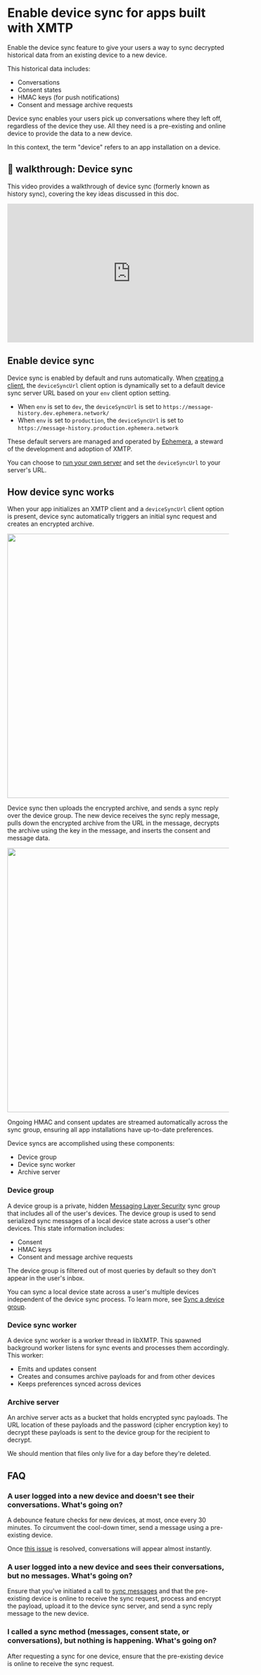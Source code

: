 # Enable device sync for apps built with XMTP

Enable the device sync feature to give your users a way to sync decrypted historical data from an existing device to a new device.

This historical data includes:

- Conversations
- Consent states
- HMAC keys (for push notifications)
- Consent and message archive requests

Device sync enables your users pick up conversations where they left off, regardless of the device they use. All they need is a pre-existing and online device to provide the data to a new device.

In this context, the term "device" refers to an app installation on a device.

## 🎥 walkthrough: Device sync

This video provides a walkthrough of device sync (formerly known as history sync), covering the key ideas discussed in this doc.

<iframe width="560" height="315" src="https://www.youtube.com/embed/_FtNqtjk-ls?si=uZ_Mnh9phF6y2h-O" title="YouTube video player" frameBorder="0" allow="accelerometer; autoplay; clipboard-write; encrypted-media; gyroscope; picture-in-picture; web-share" referrerPolicy="strict-origin-when-cross-origin" allowFullScreen></iframe>

## Enable device sync

Device sync is enabled by default and runs automatically. When [creating a client](/inboxes/create-a-client), the `deviceSyncUrl` client option is dynamically set to a default device sync server URL based on your `env` client option setting.

- When `env` is set to `dev`, the `deviceSyncUrl` is set to `https://message-history.dev.ephemera.network/`
- When `env` is set to `production`, the `deviceSyncUrl` is set to `https://message-history.production.ephemera.network`

These default servers are managed and operated by [Ephemera](https://ephemerahq.com/), a steward of the development and adoption of XMTP.

You can choose to [run your own server](https://github.com/xmtp/xmtp-message-history-server) and set the `deviceSyncUrl` to your server's URL.

## How device sync works

When your app initializes an XMTP client and a `deviceSyncUrl` client option is present, device sync automatically triggers an initial sync request and creates an encrypted archive.

<div>
    <img src="https://raw.githubusercontent.com/xmtp/docs-xmtp-org/refs/heads/main/docs/pages/img/device-sync-1.png" width="600px" />
</div>

Device sync then uploads the encrypted archive, and sends a sync reply over the device group. The new device receives the sync reply message, pulls down the encrypted archive from the URL in the message, decrypts the archive using the key in the message, and inserts the consent and message data.

<div>
    <img src="https://raw.githubusercontent.com/xmtp/docs-xmtp-org/refs/heads/main/docs/pages/img/device-sync-2.png" width="600px" />
</div>

Ongoing HMAC and consent updates are streamed automatically across the sync group, ensuring all app installations have up-to-date preferences.

Device syncs are accomplished using these components:

- Device group
- Device sync worker
- Archive server

### Device group

A device group is a private, hidden [Messaging Layer Security](/protocol/security) sync group that includes all of the user's devices. The device group is used to send serialized sync messages of a local device state across a user's other devices. This state information includes:

- Consent
- HMAC keys
- Consent and message archive requests

The device group is filtered out of most queries by default so they don't appear in the user's inbox.

You can sync a local device state across a user's multiple devices independent of the device sync process. To learn more, see [Sync a device group](/inboxes/sync-and-syncall#sync-device-group).

### Device sync worker

A device sync worker is a worker thread in libXMTP. This spawned background worker listens for sync events and processes them accordingly. This worker:

- Emits and updates consent
- Creates and consumes archive payloads for and from other devices
- Keeps preferences synced across devices

### Archive server

An archive server acts as a bucket that holds encrypted sync payloads. The URL location of these payloads and the password (cipher encryption key) to decrypt these payloads is sent to the device group for the recipient to decrypt.

We should mention that files only live for a day before they're deleted.

## FAQ

### A user logged into a new device and doesn't see their conversations. What's going on?

A debounce feature checks for new devices, at most, once every 30 minutes. To circumvent the cool-down timer, send a message using a pre-existing device.

Once [this issue](https://github.com/xmtp/libxmtp/issues/1309) is resolved, conversations will appear almost instantly.

### A user logged into a new device and sees their conversations, but no messages. What's going on?

Ensure that you've initiated a call to [sync messages](#sync-conversations-and-messages) and that the pre-existing device is online to receive the sync request, process and encrypt the payload, upload it to the device sync server, and send a sync reply message to the new device.

### I called a sync method (messages, consent state, or conversations), but nothing is happening. What's going on?

After requesting a sync for one device, ensure that the pre-existing device is online to receive the sync request.
